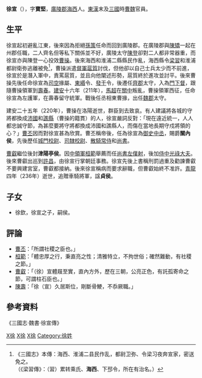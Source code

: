 {{otheruses|徐宣}}
'''徐宣'''（{{bd|2世紀||236年|catIdx=X徐}}），字'''寶堅'''，[[廣陵郡|廣陵郡]][[海西|海西]]人。[[東漢|東漢]]末及[[三國|三國]]時[[曹魏|曹魏]]官員。

==生平==
徐宣起初避亂江東，後來因為拒絕[[孫策|孫策]]任命而回到廣陵郡。在廣陵郡與[[陳矯|陳矯]]一起在州郡任職，二人齊名但等私下關係並不好，廣陵太守[[陳登|陳登]]卻對二人都非常器重，而徐宣亦與陳登一心投效[[曹操|曹操]]。後來海西和淮浦二縣縣民作亂，海西縣令[[梁習|梁習]]和淮浦都尉衛弥逃離被免<ref>《三國志》本傳：海西、淮浦二县民作乱，都尉卫弥、令梁习夜奔宣家，密送免之。<br>（《梁習傳》：（習）累转乘氏、'''海西'''、下邳令，所在有治名。）</ref>，曹操派遣[[督軍|督軍]][[扈質|扈質]]討伐，但他卻以自己士兵太少而不前進，徐宣於是潛入軍中，責罵扈質，並且向他闡述形勢，扈質終於進攻並討平。後來曹操先後任命徐宣為[[司空|司空]]掾屬、[[東緡|東緡]]令、[[發干|發干]]令，後遷任[[齊郡|齊郡]]太守，入為[[門下督|門下督]]，跟隨曹操領軍到[[壽春|壽春]]。[[建安_(漢獻帝)|建安]]十六年（211年），[[馬超|馬超]]在[[關中|關中]]叛亂，曹操領軍西征，任命徐宣為左護軍，在壽春留守統軍。戰後任丞相東曹掾，出任[[魏郡|魏郡]]太守。

建安二十五年（220年），曹操在洛陽逝世，群臣到去致哀。有人建議將各城的守將都換成[[沛國|沛國]]和[[譙縣|譙縣]]（曹操的籍貫）的人，徐宣嚴詞反對：「現在遠近統一，人人都忠誠守節，為甚麼要將守將都換成沛國和譙縣人，而傷在當地長期守戍將領的心？」[[曹丕|曹丕]]因而對徐宣甚為欣賞。曹丕稱帝後，任為徐宣為[[御史中丞|御史中丞]]，賜爵'''關內侯'''，先後歷任[[城門校尉|城門校尉]]、[[司隸校尉|司隸校尉]]、[[散騎常侍|散騎常侍]]和[[尚書|尚書]]。

[[曹叡|曹叡]]繼位後封'''津陽亭侯'''。因[[中領軍|中領軍]][[桓範|桓範]]舉薦而任[[尚書左僕射|尚書左僕射]]，後加[[侍中|侍中]][[光祿大夫|光祿大夫]]。後來曹叡出巡到[[許昌|許昌]]，由徐宣行掌朝廷事務。徐宣先後上書稱刑罰過重及勸諫曹叡不要興建宮室，曹叡都接納。後來徐宣稱病而要求辭職，但曹叡始終不准許。[[青龍_(曹叡)|青龍]]四年（236年）逝世，追贈車騎將軍，諡'''貞侯'''。

==子女==
*徐欽，徐宣之子，嗣侯。

==評論==
*[[曹丕|曹丕]]：「所謂社稷之臣也。」
*[[桓範|桓範]]：「體忠厚之行，秉直亮之性；清雅特立，不拘世俗；確然難動，有社稷之節。」
*[[曹叡|曹叡]]：「（徐）宣體屐至實，直內方外，歷在三朝，公亮正色，有託孤寄命之節，可謂柱石臣也。」
*[[陳壽|陳壽]]：「徐（宣）久居斯位，剛斷骨鯁，不忝厥職。」

==參考資料==
《三國志·魏書·徐宣傳》

{{三国志}}
[[Category:東漢政治人物|X徐]]
[[Category:曹魏政治人物|X徐]]
[[Category:曹魏刺史|X徐]]
[[Category:徐姓|Category:徐姓]]